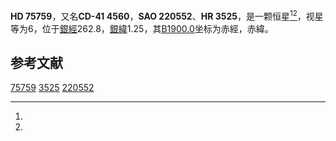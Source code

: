 {{Starbox begin
| name = HD 75759
}}
{{Starbox observe
| epoch = [[J2000.0|J2000.0]]
| constell = {{星座名待查}}<ref name=SIMBAD>{{cite web
 | url=http://simbad.u-strasbg.fr/simbad/sim-id?Ident=HR+3525
 | title =Pulsating variable Star
 | publisher=Centre de Données astronomiques de Strasbourg
 | work=SIMBAD
 | accessdate=2012-07-13}}</ref><ref name=DATA>{{cite web
 | url=http://vizier.u-strasbg.fr/viz-bin/VizieR-5?-out.add=.&-source=5050&-corr=PK=HR&-out.max=9999&HR=3525
 | title=VizieR Detailed Page
 | accessdate=2012-07-13
 | archive-date=2016-03-04
 | archive-url=https://web.archive.org/web/20160304223812/http://vizier.u-strasbg.fr/viz-bin/VizieR-5?-out.add=.&-source=5050&-corr=PK=HR&-out.max=9999&HR=3525
 | dead-url=no
 }}</ref>
| 星官 = 
| ra = {{RA|8|50|21}}<ref name=SIMBAD /><ref name=DATA />
| dec = {{DEC|-42|5|24}}<ref name=SIMBAD /><ref name=DATA />
| appmag_v = 6<ref name=SIMBAD /><ref name=DATA />
}}
{{Starbox character
| class = B1-2III<ref name=SIMBAD /><ref name=DATA />
| b-v = -0.1<ref name=SIMBAD /><ref name=DATA />
| u-b = -0.95<ref name=SIMBAD /><ref name=DATA />
| r-i = <ref name=SIMBAD /><ref name=DATA />
| variable = 
}}
{{Starbox astrometry
| radial_v = -0.95
| prop_mo_ra = 23
| parallax = 
| p_error = 
}}
{{Starbox catalog
| names =CD-41 4560，[[SAO星表|SAO]] 220552，[[HD星表|HD]] 75759，[[HR星表|HR]] 3525}}
{{Starbox reference |Simbad=HR+3525}}
{{Starbox end}}

'''HD 75759'''，又名'''CD-41 4560'''，'''SAO 220552'''、'''HR 3525'''，是一颗恒星<ref name=SIMBAD /><ref name=DATA />，视星等为6，位于[[銀道座標系|銀經]]262.8，[[銀道座標系|銀緯]]1.25，其[[B1900.0|B1900.0]]坐标为赤經{{RA|8|46|42.6}}，赤緯{{DEC|-41|1.25|59}}。

== 参考文献 ==
{{reflist}}

{{star-stub}}

[[Category:HD和HDE天體|75759]]
[[Category:HR天體|3525]]
[[Category:SAO天體|220552]]